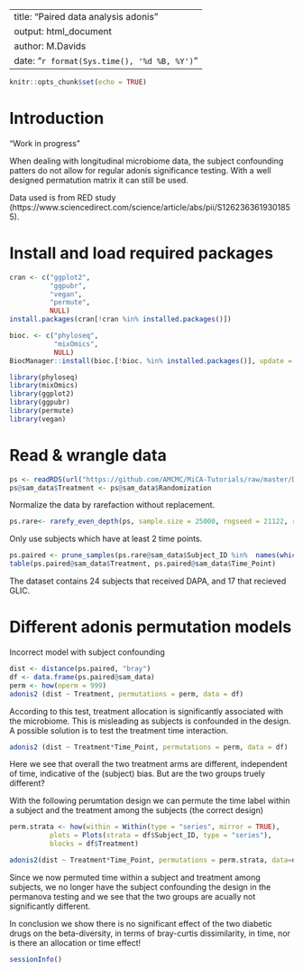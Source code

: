 <style type="text/css">
.main-container {
max-width: 1800px;
margin-left: auto;
margin-right: auto;
}
</style>

---
title: "Paired data analysis adonis"
output: html_document
author: M.Davids
date: "`r format(Sys.time(), '%d %B, %Y')`"
---

```{r setup, include=FALSE}
knitr::opts_chunk$set(echo = TRUE)
```

# Introduction

"Work in progress"

When dealing with longitudinal microbiome data, the subject confounding patters do not allow for regular adonis significance testing.
With a well designed permatution matrix it can still be used.

Data used is from RED study (https://www.sciencedirect.com/science/article/abs/pii/S1262363619301855).

# Install and load required packages

```{r environment, include=T, message=F, warning=F}
cran <- c("ggplot2",
          "ggpubr",
          "vegan",
          "permute",
          NULL)
install.packages(cran[!cran %in% installed.packages()])

bioc. <- c("phyloseq",
           "mixOmics",
           NULL)
BiocManager::install(bioc.[!bioc. %in% installed.packages()], update = F)

library(phyloseq)
library(mixOmics)
library(ggplot2)
library(ggpubr)
library(permute)
library(vegan)
```

# Read & wrangle data

```{r data, include=T, message=F, warning=F}
ps <- readRDS(url("https://github.com/AMCMC/MiCA-Tutorials/raw/master/Data_files/ps.2018_27_RED_study.2019-03-04.filtered.RDS"))
ps@sam_data$Treatment <- ps@sam_data$Randomization
```

Normalize the data by rarefaction without replacement.

```{r rarefy, include=T, warning=F, echo=T, message=F}
ps.rare<- rarefy_even_depth(ps, sample.size = 25000, rngseed = 21122, replace = F)
```

Only use subjects which have at least 2 time points. 

```{r subset, include=T}
ps.paired <- prune_samples(ps.rare@sam_data$Subject_ID %in%  names(which(table(ps.rare@sam_data$Subject_ID)!=1)), ps.rare)
table(ps.paired@sam_data$Treatment, ps.paired@sam_data$Time_Point)
```

The dataset contains 24 subjects that received DAPA, and 17 that recieved GLIC.

# Different adonis permutation models

Incorrect model with subject confounding

```{r}
dist <- distance(ps.paired, "bray")
df <- data.frame(ps.paired@sam_data)
perm <- how(nperm = 999)
adonis2 (dist ~ Treatment, permutations = perm, data = df)
```

According to this test, treatment allocation is significantly associated with the microbiome.
This is misleading as subjects is confounded in the design.
A possible solution is to test the treatment time interaction.

```{r}
adonis2 (dist ~ Treatment*Time_Point, permutations = perm, data = df)
```

Here we see that overall the two treatment arms are different, independent of time, indicative of the (subject) bias. But are the two groups truely different?

With the following perumtation design we can permute the time label within a subject and the treatment among the subjects (the correct design)

```{r}
perm.strata <- how(within = Within(type = "series", mirror = TRUE),
          plots = Plots(strata = df$Subject_ID, type = "series"),
          blocks = df$Treatment)

adonis2(dist ~ Treatment*Time_Point, permutations = perm.strata, data=df)
```
Since we now permuted time within a subject and treatment among subjects, we no longer have the subject confounding the design in the permanova testing and we see that the two groups are acually not significantly different.

In conclusion we show there is no significant effect of the two diabetic drugs on the beta-diversity, in terms of bray-curtis dissimilarity, in time, nor is there an allocation or time effect!

```{r}
sessionInfo()
````